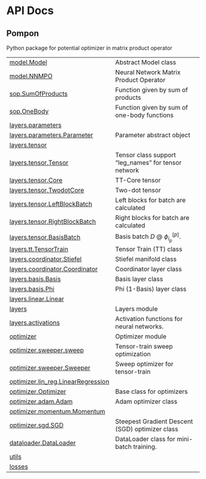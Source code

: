 # API Docs {.doc .doc-index}

## Pompon

Python package for potential optimizer in matrix product operator

| | |
| --- | --- |
| [model.Model](model.Model.qmd#pompon.model.Model) | Abstract Model class |
| [model.NNMPO](model.NNMPO.qmd#pompon.model.NNMPO) | Neural Network Matrix Product Operator |
| [sop.SumOfProducts](sop.SumOfProducts.qmd#pompon.sop.SumOfProducts) | Function given by sum of products |
| [sop.OneBody](sop.OneBody.qmd#pompon.sop.OneBody) | Function given by sum of one-body functions |
| [layers.parameters](layers.parameters.qmd#pompon.layers.parameters) |  |
| [layers.parameters.Parameter](layers.parameters.Parameter.qmd#pompon.layers.parameters.Parameter) | Parameter abstract object |
| [layers.tensor](layers.tensor.qmd#pompon.layers.tensor) |  |
| [layers.tensor.Tensor](layers.tensor.Tensor.qmd#pompon.layers.tensor.Tensor) | Tensor class support "leg_names" for tensor network |
| [layers.tensor.Core](layers.tensor.Core.qmd#pompon.layers.tensor.Core) | TT-Core tensor |
| [layers.tensor.TwodotCore](layers.tensor.TwodotCore.qmd#pompon.layers.tensor.TwodotCore) | Two-dot tensor |
| [layers.tensor.LeftBlockBatch](layers.tensor.LeftBlockBatch.qmd#pompon.layers.tensor.LeftBlockBatch) | Left blocks for batch are calculated |
| [layers.tensor.RightBlockBatch](layers.tensor.RightBlockBatch.qmd#pompon.layers.tensor.RightBlockBatch) | Right blocks for batch are calculated |
| [layers.tensor.BasisBatch](layers.tensor.BasisBatch.qmd#pompon.layers.tensor.BasisBatch) | Basis batch $D$ @ $\phi^{[p]}_{i_p}$. |
| [layers.tt.TensorTrain](layers.tt.TensorTrain.qmd#pompon.layers.tt.TensorTrain) | Tensor Train (TT) class |
| [layers.coordinator.Stiefel](layers.coordinator.Stiefel.qmd#pompon.layers.coordinator.Stiefel) | Stiefel manifold class |
| [layers.coordinator.Coordinator](layers.coordinator.Coordinator.qmd#pompon.layers.coordinator.Coordinator) | Coordinator layer class |
| [layers.basis.Basis](layers.basis.Basis.qmd#pompon.layers.basis.Basis) | Basis layer class |
| [layers.basis.Phi](layers.basis.Phi.qmd#pompon.layers.basis.Phi) | Phi (1-Basis) layer class |
| [layers.linear.Linear](layers.linear.Linear.qmd#pompon.layers.linear.Linear) |  |
| [layers](layers.qmd#pompon.layers) | Layers module |
| [layers.activations](layers.activations.qmd#pompon.layers.activations) | Activation functions for neural networks. |
| [optimizer](optimizer.qmd#pompon.optimizer) | Optimizer module |
| [optimizer.sweeper.sweep](optimizer.sweeper.sweep.qmd#pompon.optimizer.sweeper.sweep) | Tensor-train sweep optimization |
| [optimizer.sweeper.Sweeper](optimizer.sweeper.Sweeper.qmd#pompon.optimizer.sweeper.Sweeper) | Sweep optimizer for tensor-train |
| [optimizer.lin_reg.LinearRegression](optimizer.lin_reg.LinearRegression.qmd#pompon.optimizer.lin_reg.LinearRegression) |  |
| [optimizer.Optimizer](optimizer.Optimizer.qmd#pompon.optimizer.Optimizer) | Base class for optimizers |
| [optimizer.adam.Adam](optimizer.adam.Adam.qmd#pompon.optimizer.adam.Adam) | Adam optimizer class |
| [optimizer.momentum.Momentum](optimizer.momentum.Momentum.qmd#pompon.optimizer.momentum.Momentum) |  |
| [optimizer.sgd.SGD](optimizer.sgd.SGD.qmd#pompon.optimizer.sgd.SGD) | Steepest Gradient Descent (SGD) optimizer class |
| [dataloader.DataLoader](dataloader.DataLoader.qmd#pompon.dataloader.DataLoader) | DataLoader class for mini-batch training. |
| [utils](utils.qmd#pompon.utils) |  |
| [losses](losses.qmd#pompon.losses) |  |
